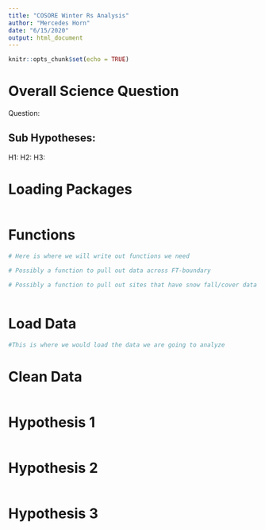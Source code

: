 ```yaml
---
title: "COSORE Winter Rs Analysis"
author: "Mercedes Horn"
date: "6/15/2020"
output: html_document
---
```


```r
knitr::opts_chunk$set(echo = TRUE)
```


# Overall Science Question
Question:

## Sub Hypotheses:
H1:
H2:
H3:


# Loading Packages

```r

```
 
 
# Functions
 
```r
# Here is where we will write out functions we need

# Possibly a function to pull out data across FT-boundary

# Possibly a function to pull out sites that have snow fall/cover data
 
```

# Load Data

```r
#This is where we would load the data we are going to analyze

```

# Clean Data

```r

```

# Hypothesis 1

```r

```

# Hypothesis 2

```r

```

# Hypothesis 3

```r

```
